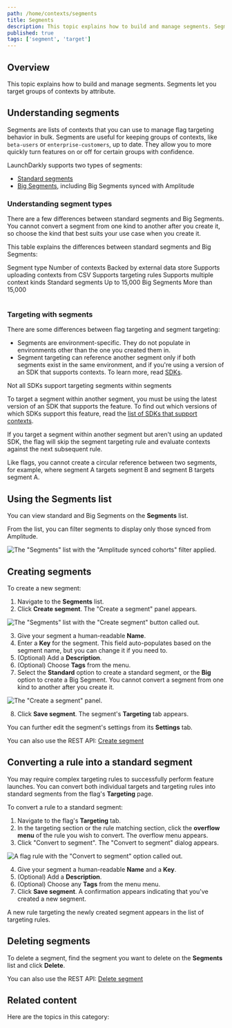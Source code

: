 ```yaml
---
path: /home/contexts/segments
title: Segments
description: This topic explains how to build and manage segments. Segments let you target groups of contexts by attribute.
published: true
tags: ['segment', 'target']
---
```


## Overview

This topic explains how to build and manage segments. Segments let you target groups of contexts by attribute.

## Understanding segments

Segments are lists of contexts that you can use to manage flag targeting behavior in bulk. Segments are useful for keeping groups of contexts, like `beta-users` or `enterprise-customers`, up to date. They allow you to more quickly turn features on or off for certain groups with confidence.

LaunchDarkly supports two types of segments:

- [Standard segments](/home/contexts/standard-segments)
- [Big Segments](/home/contexts/big-segments), including Big Segments synced with Amplitude

### Understanding segment types

There are a few differences between standard segments and Big Segments. You cannot convert a segment from one kind to another after you create it, so choose the kind that best suits your use case when you create it.

This table explains the differences between standard segments and Big Segments:

<Table>
  <TableHeader>
    <TableHeadCell>
      Segment type
    </TableHeadCell>
    <TableHeadCell>
      Number of contexts
    </TableHeadCell>
    <TableHeadCell>
      Backed by external data store
    </TableHeadCell>
    <TableHeadCell>
      Supports uploading contexts from CSV
    </TableHeadCell>
    <TableHeadCell>
      Supports targeting rules
    </TableHeadCell>
    <TableHeadCell>
      Supports multiple context kinds
    </TableHeadCell>
  </TableHeader>
  <TableBody>
    <TableRow>
      <TableCell>
      Standard segments
      </TableCell>
      <TableCell>
        Up to 15,000
      </TableCell>
      <TableCell>
      </TableCell>
      <TableCell>
      </TableCell>
      <TableCell>
        <Icon name="checkbox-marked-circle" height="1.5rem" fill="primarySafe"></Icon>
      </TableCell>
      <TableCell>
        <Icon name="checkbox-marked-circle" height="1.5rem" fill="primarySafe"></Icon>
      </TableCell>
    </TableRow>
    <TableRow>
      <TableCell>
      Big Segments
      </TableCell>
      <TableCell>
        More than 15,000
      </TableCell>
      <TableCell>
        <Icon name="checkbox-marked-circle" height="1.5rem" fill="primarySafe"></Icon>
      </TableCell>
      <TableCell>
        <Icon name="checkbox-marked-circle" height="1.5rem" fill="primarySafe"></Icon>
      </TableCell>
      <TableCell>
      </TableCell>
      <TableCell>
      </TableCell>
    </TableRow>
  </TableBody>
</Table>

### Targeting with segments

There are some differences between flag targeting and segment targeting:

- Segments are environment-specific. They do not populate in environments other than the one you created them in.
- Segment targeting can reference another segment only if both segments exist in the same environment, and if you're using a version of an SDK that supports contexts. To learn more, read [SDKs](/sdk). 

<Callout intent="primary">
<CalloutTitle>Not all SDKs support targeting segments within segments</CalloutTitle>
<CalloutDescription>

To target a segment within another segment, you must be using the latest version of an SDK that supports the feature. To find out which versions of which SDKs support this feature, read the [list of SDKs that support contexts](/sdk).

If you target a segment within another segment but aren't using an updated SDK, the flag will skip the segment targeting rule and evaluate contexts against the next subsequent rule.

</CalloutDescription>
</Callout>

Like flags, you cannot create a circular reference between two segments, for example, where segment A targets segment B and segment B targets segment A.

## Using the Segments list

You can view standard and Big Segments on the **Segments** list.

From the list, you can filter segments to display only those synced from Amplitude.

![The "Segments" list with the "Amplitude synced cohorts" filter applied.](segments-dashboard-amplitude-filter.png)

## Creating segments

To create a new segment:

1. Navigate to the **Segments** list.
2. Click **Create segment**. The "Create a segment" panel appears.

![The "Segments" list with the "Create segment" button called out.](segments-new-callout.png)


3. Give your segment a human-readable **Name**.
4. Enter a **Key** for the segment. This field auto-populates based on the segment name, but you can change it if you need to.
5. (Optional) Add a **Description**.
6. (Optional) Choose **Tags** from the menu.
7. Select the **Standard** option to create a standard segment, or the **Big** option to create a Big Segment. You cannot convert a segment from one kind to another after you create it.

![The "Create a segment" panel.](segments-create.png)

8. Click **Save segment**. The segment's **Targeting** tab appears.

You can further edit the segment's settings from its **Settings** tab.

<LearnMore>

You can also use the REST API: [Create segment](https://apidocs.launchdarkly.com/tag/Segments#operation/postSegment)

</LearnMore>

## Converting a rule into a standard segment

You may require complex targeting rules to successfully perform feature launches. You can convert both individual targets and targeting rules into standard segments from the flag's **Targeting** page.

To convert a rule to a standard segment:

1. Navigate to the flag's **Targeting** tab.
2. In the targeting section or the rule matching section, click the **overflow menu** of the rule you wish to convert. The overflow menu appears.
3. Click "Convert to segment". The "Convert to segment" dialog appears.

![A flag rule with the "Convert to segment" option called out.](segment-convert-to-segment.png)

4. Give your segment a human-readable **Name** and a **Key**.
5. (Optional) Add a **Description**.
6. (Optional) Choose any **Tags** from the menu menu.
7. Click **Save segment**. A confirmation appears indicating that you've created a new segment.

A new rule targeting the newly created segment appears in the list of targeting rules.

## Deleting segments

To delete a segment, find the segment you want to delete on the **Segments** list and click **Delete**.

<LearnMore>

You can also use the REST API: [Delete segment](https://apidocs.launchdarkly.com/tag/Segments#operation/deleteSegment)

</LearnMore>

## Related content

Here are the topics in this category:
<ChildPageList path="/home/contexts/segments" unsorted="true" />
